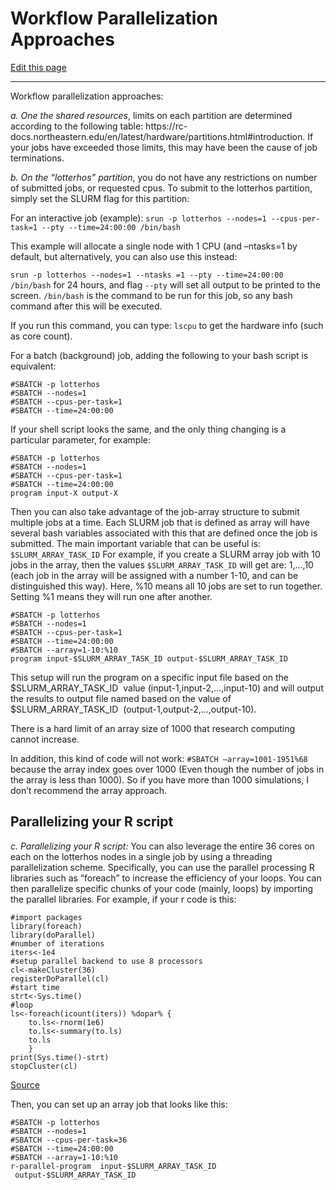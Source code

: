 # Workflow Parallelization Approaches

[Edit this page](https://github.com/DrK-Lo/lotterhoslabprotocols/edit/main/discovery_5-parallelization.qmd)

------------------------------------------------------------------------

Workflow parallelization approaches:

*a. One the shared resources*, limits on each partition are determined according to the following table: https://rc-docs.northeastern.edu/en/latest/hardware/partitions.html#introduction. If your jobs have exceeded those limits, this may have been the cause of job terminations.

*b. On the "lotterhos" partition*, you do not have any restrictions on number of submitted jobs, or requested cpus. To submit to the lotterhos partition, simply set the SLURM flag for this partition:

For an interactive job (example): `srun -p lotterhos --nodes=1 --cpus-per-task=1 --pty --time=24:00:00 /bin/bash`

This example will allocate a single node with 1 CPU (and --ntasks=1 by default, but alternatively, you can also use this instead:

`srun -p lotterhos --nodes=1 --ntasks =1 --pty --time=24:00:00 /bin/bash` for 24 hours, and flag `--pty` will set all output to be printed to the screen. `/bin/bash` is the command to be run for this job, so any bash command after this will be executed.

If you run this command, you can type: `lscpu` to get the hardware info (such as core count).

For a batch (background) job, adding the following to your bash script is equivalent:

    #SBATCH -p lotterhos
    #SBATCH --nodes=1
    #SBATCH --cpus-per-task=1
    #SBATCH --time=24:00:00

If your shell script looks the same, and the only thing changing is a particular parameter, for example:

    #SBATCH -p lotterhos
    #SBATCH --nodes=1
    #SBATCH --cpus-per-task=1
    #SBATCH --time=24:00:00
    program input-X output-X

Then you can also take advantage of the job-array structure to submit multiple jobs at a time. Each SLURM job that is defined as array will have several bash variables associated with this that are defined once the job is submitted. The main important variable that can be useful is: `$SLURM_ARRAY_TASK_ID` For example, if you create a SLURM array job with 10 jobs in the array, then the values `$SLURM_ARRAY_TASK_ID` will get are: 1,...,10 (each job in the array will be assigned with a number 1-10, and can be distinguished this way). Here, %10 means all 10 jobs are set to run together. Setting %1 means they will run one after another.

    #SBATCH -p lotterhos
    #SBATCH --nodes=1
    #SBATCH --cpus-per-task=1
    #SBATCH --time=24:00:00
    #SBATCH --array=1-10:%10
    program input-$SLURM_ARRAY_TASK_ID output-$SLURM_ARRAY_TASK_ID

This setup will run the program on a specific input file based on the \$SLURM_ARRAY_TASK_ID  value (input-1,input-2,...,input-10) and will output the results to output file named based on the value of \$SLURM_ARRAY_TASK_ID  (output-1,output-2,...,output-10).

There is a hard limit of an array size of 1000 that research computing cannot increase.

In addition, this kind of code will not work: `#SBATCH —array=1001-1951%68` because the array index goes over 1000 (Even though the number of jobs in the array is less than 1000). So if you have more than 1000 simulations, I don't recommend the array approach.

## **Parallelizing your R script** {.unnumbered}

*c. Parallelizing your R script:* You can also leverage the entire 36 cores on each on the lotterhos nodes in a single job by using a threading parallelization scheme. Specifically, you can use the parallel processing R libraries such as "foreach" to increase the efficiency of your loops. You can then parallelize specific chunks of your code (mainly, loops) by importing the parallel libraries. For example, if your r code is this:

    #import packages
    library(foreach)
    library(doParallel)
    #number of iterations
    iters<-1e4
    #setup parallel backend to use 8 processors
    cl<-makeCluster(36)
    registerDoParallel(cl)
    #start time
    strt<-Sys.time()
    #loop
    ls<-foreach(icount(iters)) %dopar% {
        to.ls<-rnorm(1e6)
        to.ls<-summary(to.ls)
        to.ls
        }
    print(Sys.time()-strt)
    stopCluster(cl)

[Source](https://beckmw.wordpress.com/2014/01/21/a-brief-foray-into-parallel-processing-with-r/)

Then, you can set up an array job that looks like this:

    #SBATCH -p lotterhos
    #SBATCH --nodes=1
    #SBATCH --cpus-per-task=36
    #SBATCH --time=24:00:00
    #SBATCH --array=1-10:%10
    r-parallel-program  input-$SLURM_ARRAY_TASK_ID  output-$SLURM_ARRAY_TASK_ID

